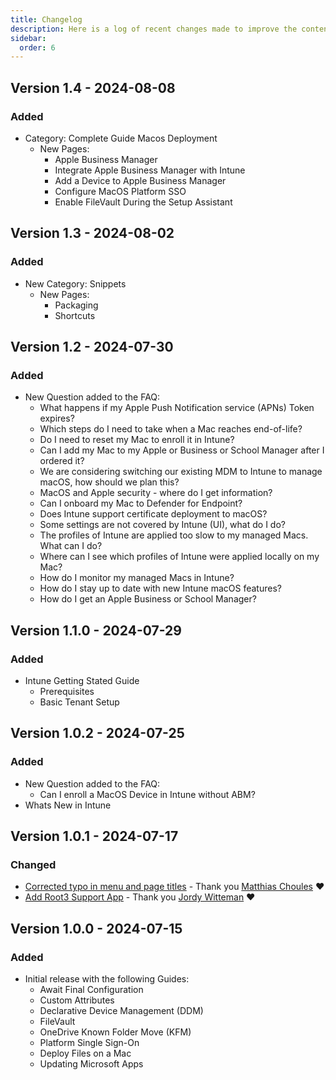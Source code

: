 ```yaml
---
title: Changelog
description: Here is a log of recent changes made to improve the content for Intune Mac Admins.
sidebar:
  order: 6
---
```


## Version 1.4 - 2024-08-08

### Added
- Category: Complete Guide Macos Deployment
  - New Pages: 
    - Apple Business Manager
    - Integrate Apple Business Manager with Intune
    - Add a Device to Apple Business Manager
    - Configure MacOS Platform SSO
    - Enable FileVault During the Setup Assistant

## Version 1.3 - 2024-08-02

### Added
- New Category: Snippets
  - New Pages: 
    - Packaging
    - Shortcuts

## Version 1.2 - 2024-07-30

### Added
- New Question added to the FAQ:
  - What happens if my Apple Push Notification service (APNs) Token expires?
  - Which steps do I need to take when a Mac reaches end-of-life?
  - Do I need to reset my Mac to enroll it in Intune?
  - Can I add my Mac to my Apple or Business or School Manager after I ordered it?
  - We are considering switching our existing MDM to Intune to manage macOS, how should we plan this?
  - MacOS and Apple security - where do I get information?
  - Can I onboard my Mac to Defender for Endpoint?
  - Does Intune support certificate deployment to macOS?
  - Some settings are not covered by Intune (UI), what do I do?
  - The profiles of Intune are applied too slow to my managed Macs. What can I do?
  - Where can I see which profiles of Intune were applied locally on my Mac?
  - How do I monitor my managed Macs in Intune?
  - How do I stay up to date with new Intune macOS features?
  - How do I get an Apple Business or School Manager?

## Version 1.1.0 - 2024-07-29

### Added
- Intune Getting Stated Guide
  - Prerequisites
  - Basic Tenant Setup

## Version 1.0.2 - 2024-07-25

### Added
- New Question added to the FAQ:
  - Can I enroll a MacOS Device in Intune without ABM?
- Whats New in Intune

## Version 1.0.1 - 2024-07-17

### Changed
- [Corrected typo in menu and page titles](https://github.com/ugurkocde/intunemacadmins/pull/15) - Thank you [Matthias Choules](https://github.com/choules) ❤️
- [Add Root3 Support App](https://github.com/ugurkocde/intunemacadmins/pull/14) - Thank you [Jordy Witteman](https://github.com/jordywitteman) ❤️

## Version 1.0.0 - 2024-07-15

### Added
- Initial release with the following Guides:
  - Await Final Configuration
  - Custom Attributes
  - Declarative Device Management (DDM)
  - FileVault
  - OneDrive Known Folder Move (KFM)
  - Platform Single Sign-On
  - Deploy Files on a Mac
  - Updating Microsoft Apps